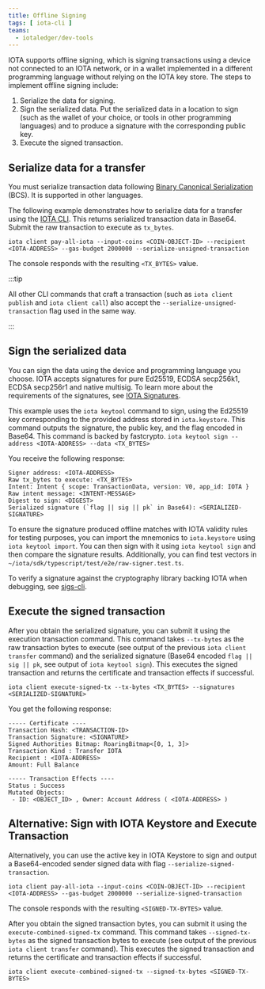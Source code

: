 ```yaml
---
title: Offline Signing
tags: [ iota-cli ]
teams:
  - iotaledger/dev-tools
---
```



IOTA supports offline signing, which is signing transactions using a device not connected to an IOTA network, or in a wallet implemented in a different programming language without relying on the IOTA key store. The steps to implement offline signing include:

1. Serialize the data for signing.
1. Sign the serialized data. Put the serialized data in a location to sign (such as the wallet of your choice, or tools in other programming languages) and to produce a signature with the corresponding public key.
1. Execute the signed transaction.

## Serialize data for a transfer

You must serialize transaction data following [Binary Canonical Serialization](https://crates.io/crates/bcs) (BCS). It is supported in other languages.

The following example demonstrates how to serialize data for a transfer using the [IOTA CLI](../../../references/cli.mdx). This returns serialized transaction data in Base64. Submit the raw transaction to execute as `tx_bytes`.

```shell
iota client pay-all-iota --input-coins <COIN-OBJECT-ID> --recipient <IOTA-ADDRESS> --gas-budget 2000000 --serialize-unsigned-transaction
```

The console responds with the resulting `<TX_BYTES>` value.


:::tip

All other CLI commands that craft a transaction (such as `iota client publish` and `iota client call`) also accept the `--serialize-unsigned-transaction` flag used in the same way.

:::

## Sign the serialized data

You can sign the data using the device and programming language you choose. IOTA accepts signatures for pure Ed25519, ECDSA secp256k1, ECDSA secp256r1 and native multisig. To learn more about the requirements of the signatures, see [IOTA Signatures](signatures.mdx).

This example uses the `iota keytool` command to sign, using the Ed25519 key corresponding to the provided address stored in `iota.keystore`. This command outputs the signature, the public key, and the flag encoded in Base64. This command is backed by fastcrypto.
`iota keytool sign --address <IOTA-ADDRESS> --data <TX_BYTES>`

You receive the following response:

```shell
Signer address: <IOTA-ADDRESS>
Raw tx_bytes to execute: <TX_BYTES>
Intent: Intent { scope: TransactionData, version: V0, app_id: IOTA }
Raw intent message: <INTENT-MESSAGE>
Digest to sign: <DIGEST>
Serialized signature (`flag || sig || pk` in Base64): <SERIALIZED-SIGNATURE>
```

To ensure the signature produced offline matches with IOTA validity rules for testing purposes, you can import the mnemonics to `iota.keystore` using `iota keytool import`. You can then sign with it using `iota keytool sign` and then compare the signature results. Additionally, you can find test vectors in `~/iota/sdk/typescript/test/e2e/raw-signer.test.ts`.

To verify a signature against the cryptography library backing IOTA when debugging, see [sigs-cli](https://github.com/MystenLabs/fastcrypto/blob/4cf71bd8b3a373495beeb77ce81c27827516c218/fastcrypto-cli/src/sigs_cli.rs).

## Execute the signed transaction

After you obtain the serialized signature, you can submit it using the execution transaction command. This command takes `--tx-bytes` as the raw transaction bytes to execute (see output of the previous `iota client transfer` command) and the serialized signature (Base64 encoded `flag || sig || pk`, see output of `iota keytool sign`). This executes the signed transaction and returns the certificate and transaction effects if successful.

```shell
iota client execute-signed-tx --tx-bytes <TX_BYTES> --signatures <SERIALIZED-SIGNATURE>
```

You get the following response:

```shell
----- Certificate ----
Transaction Hash: <TRANSACTION-ID>
Transaction Signature: <SIGNATURE>
Signed Authorities Bitmap: RoaringBitmap<[0, 1, 3]>
Transaction Kind : Transfer IOTA
Recipient : <IOTA-ADDRESS>
Amount: Full Balance

----- Transaction Effects ----
Status : Success
Mutated Objects:
 - ID: <OBJECT_ID> , Owner: Account Address ( <IOTA-ADDRESS> )
```

## Alternative: Sign with IOTA Keystore and Execute Transaction

Alternatively, you can use the active key in IOTA Keystore to sign and output a Base64-encoded sender signed data with flag `--serialize-signed-transaction`. 

```shell
iota client pay-all-iota --input-coins <COIN-OBJECT-ID> --recipient <IOTA-ADDRESS> --gas-budget 2000000 --serialize-signed-transaction
```

The console responds with the resulting `<SIGNED-TX-BYTES>` value.

After you obtain the signed transaction bytes, you can submit it using the `execute-combined-signed-tx` command. This command takes `--signed-tx-bytes` as the signed transaction bytes to execute (see output of the previous `iota client transfer` command). This executes the signed transaction and returns the certificate and transaction effects if successful.

```shell
iota client execute-combined-signed-tx --signed-tx-bytes <SIGNED-TX-BYTES>
```

<Quiz questions={questions} />
